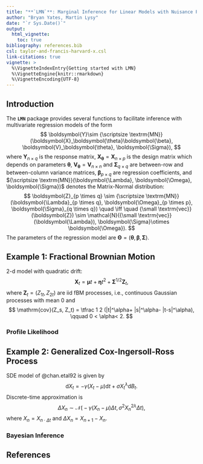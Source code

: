 ```yaml
---
title: "**`LMN`**: Marginal Inference for Linear Models with Nuisance Parameters"
author: "Bryan Yates, Martin Lysy"
date: "`r Sys.Date()`"
output:
  html_vignette:
    toc: true
bibliography: references.bib
csl: taylor-and-francis-harvard-x.csl
link-citations: true
vignette: >
  %\VignetteIndexEntry{Getting started with LMN}
  %\VignetteEngine{knitr::rmarkdown}
  %\VignetteEncoding{UTF-8}
---
```


\newcommand{\Y}{\boldsymbol{Y}}
\newcommand{\X}{\boldsymbol{X}}
\newcommand{\V}{\boldsymbol{V}}
\newcommand{\Z}{\boldsymbol{Z}}
\newcommand{\bb}{\boldsymbol{\beta}}
\newcommand{\SS}{\boldsymbol{\Sigma}}
\newcommand{\MN}{{\scriptsize \textrm{MN}}}
\newcommand{\tt}{\boldsymbol{\theta}}
\newcommand{\LL}{\boldsymbol{\Lambda}}
\newcommand{\OO}{\boldsymbol{\Omega}}
\newcommand{\TT}{\boldsymbol{\Theta}}
\newcommand{\N}{\mathcal{N}}
\renewcommand{\vec}{{\small \textrm{vec}}}
\newcommand{\ud}{\mathrm{d}}
\newcommand{\a}{\alpha}
\newcommand{\g}{\gamma}
\newcommand{\s}{\sigma}
\newcommand{\l}{\lambda}
\newcommand{\dt}{\Delta t}
\newcommand{\mm}{\boldsymbol{\mu}}
\newcommand{\ee}{\boldsymbol{\eta}}
\newcommand{\var}{\mathrm{var}}
\newcommand{\cov}{\mathrm{cov}}
\newcommand{\iid}{\stackrel {\textrm{iid}}{\sim}}
\newcommand{\ind}{\stackrel {\textrm{ind}}{\sim}}

## Introduction

The **`LMN`** package provides several functions to facilitate inference with multivariate regression models of the form
$$
\Y \sim \MN(\X_\tt \bb, \V_\tt, \SS),
$$
where $\Y_{n\times q}$ is the response matrix, $\X_\tt = \X_{n \times p}$ is the design matrix which depends on parameters $\tt$, $\V_\tt = \V_{n \times n}$ and $\SS_{q \times q}$ are between-row and between-column variance matrices, $\bb_{p \times q}$ are regression coefficients, and $\MN(\LL, \OO, \SS)$ denotes the Matrix-Normal distribution:
$$
\Z_{p \times q} \sim \MN(\LL_{p \times q}, \OO_{p \times p}, \SS_{q \times q}) \quad \iff \quad \vec(\Z) \sim \N(\vec(\LL), \SS \otimes \OO).
$$
The parameters of the regression model are $\TT = (\tt, \bb, \SS)$.

## Example 1: Fractional Brownian Motion

2-d model with quadratic drift:
$$
\X_t = \mm t + \ee t^2 + \SS^{1/2} \Z_t,
$$
where $\Z_t = (Z_{1t}, Z_{2t})$ are iid fBM processes, i.e., continuous Gaussian processes with mean 0 and
$$
\cov(Z_s, Z_t) = \tfrac 1 2 (|t|^\a + |s|^\a - |t-s|^\a), \qquad 0 < \a < 2.
$$

### Profile Likelihood

## Example 2: Generalized Cox-Ingersoll-Ross Process

SDE model of @chan.etal92 is given by
$$
\ud X_t = -\g(X_t - \mu) \ud t + \s X_t^\l\ud B_t.
$$
Discrete-time approximation is
$$
\Delta X_n \sim \N\big( -\g(X_n - \mu)\dt, \s^2 X_n^{2\l} \dt\big),
$$
where $X_n = X_{n \cdot \dt}$ and $\Delta X_n = X_{n+1} - X_n$.

### Bayesian Inference

## References
